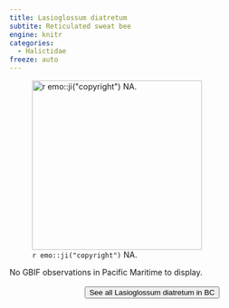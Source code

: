 ```yaml
---
title: Lasioglossum diatretum
subtite: Reticulated sweat bee
engine: knitr
categories:
  - Halictidae
freeze: auto
---
```

![`r emo::ji("copyright")` NA.](/files/no_bee.png){height=300}



No GBIF observations in Pacific Maritime to display.
<br><br>
<center>


<a href="NA"><button type="button" class="btn btn-secondary">See all Lasioglossum diatretum in BC <i class="fa-solid fa-arrow-up-right-from-square"></i> </button></a>
</center>
